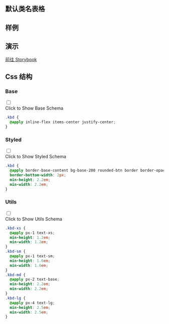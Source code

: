 

## 默认类名表格
  
<CssTable name="kbd" />
  
## 样例
  
<Demo></Demo>

## 演示
  
[前往 Storybook](https://story.ui.icebreaker.top/?path=/docs/data-display-kbd--docs)
  
## Css 结构


### Base

<div className="collapse">
<input type="checkbox" /> 
<div class="collapse-title px-0">
<span class="btn">Click to Show Base Schema</span>
</div>
<div class="collapse-content"> 

```css
.kbd {
  @apply inline-flex items-center justify-center;
}

```

</div>
</div>



### Styled

<div className="collapse">
<input type="checkbox" /> 
<div class="collapse-title px-0">
<span class="btn">Click to Show Styled Schema</span>
</div>
<div class="collapse-content"> 

```css
.kbd {
  @apply border-base-content bg-base-200 rounded-btn border border-opacity-20 px-2;
  border-bottom-width: 2px;
  min-height: 2.2em;
  min-width: 2.2em;
}

```

</div>
</div>



### Utils

<div className="collapse">
<input type="checkbox" /> 
<div class="collapse-title px-0">
<span class="btn">Click to Show Utils Schema</span>
</div>
<div class="collapse-content"> 

```css
.kbd-xs {
  @apply px-1 text-xs;
  min-height: 1.2em;
  min-width: 1.2em;
}
.kbd-sm {
  @apply px-1 text-sm;
  min-height: 1.6em;
  min-width: 1.6em;
}
.kbd-md {
  @apply px-2 text-base;
  min-height: 2.2em;
  min-width: 2.2em;
}
.kbd-lg {
  @apply px-4 text-lg;
  min-height: 2.5em;
  min-width: 2.5em;
}

```

</div>
</div>



